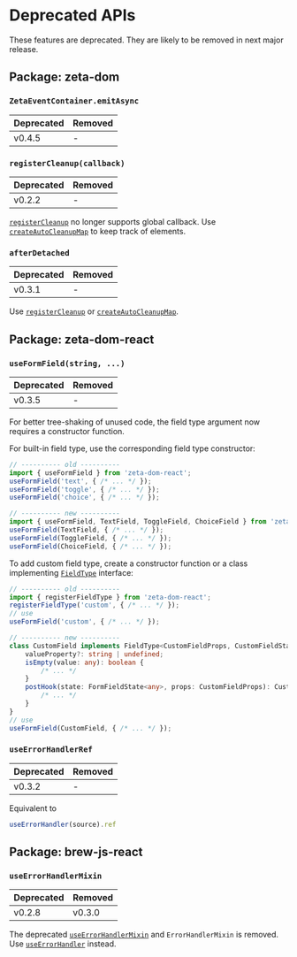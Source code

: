 # Deprecated APIs

These features are deprecated. They are likely to be removed in next major release.

## Package: zeta-dom

### `ZetaEventContainer.emitAsync`

| Deprecated | Removed |
| ---------- | ------- |
| v0.4.5     | -       |

### `registerCleanup(callback)`

| Deprecated | Removed |
| ---------- | ------- |
| v0.2.2     | -       |

[`registerCleanup`](:) no longer supports global callback. Use [`createAutoCleanupMap`](:) to keep track of elements.

### `afterDetached`

| Deprecated | Removed |
| ---------- | ------- |
| v0.3.1     | -       |

Use [`registerCleanup`](:) or [`createAutoCleanupMap`](:).

## Package: zeta-dom-react

### `useFormField(string, ...)`

| Deprecated | Removed |
| ---------- | ------- |
| v0.3.5     | -       |

For better tree-shaking of unused code, the field type argument now requires a constructor function.

For built-in field type, use the corresponding field type constructor:

```typescript
// ---------- old ----------
import { useFormField } from 'zeta-dom-react';
useFormField('text', { /* ... */ });
useFormField('toggle', { /* ... */ });
useFormField('choice', { /* ... */ });

// ---------- new ----------
import { useFormField, TextField, ToggleField, ChoiceField } from 'zeta-dom-react';
useFormField(TextField, { /* ... */ });
useFormField(ToggleField, { /* ... */ });
useFormField(ChoiceField, { /* ... */ });
```

To add custom field type, create a constructor function or a class implementing [`FieldType`](:) interface:

```typescript
// ---------- old ----------
import { registerFieldType } from 'zeta-dom-react';
registerFieldType('custom', { /* ... */ });
// use
useFormField('custom', { /* ... */ });

// ---------- new ----------
class CustomField implements FieldType<CustomFieldProps, CustomFieldState> {
    valueProperty?: string | undefined;
    isEmpty(value: any): boolean {
        /* ... */
    }
    postHook(state: FormFieldState<any>, props: CustomFieldProps): CustomState {
        /* ... */
    }
}
// use
useFormField(CustomField, { /* ... */ });
```

### `useErrorHandlerRef`

| Deprecated | Removed |
| ---------- | ------- |
| v0.3.2     | -       |

Equivalent to 

```typescript
useErrorHandler(source).ref
```

## Package: brew-js-react

### `useErrorHandlerMixin`

| Deprecated | Removed |
| ---------- | ------- |
| v0.2.8     | v0.3.0  |

The deprecated [`useErrorHandlerMixin`](:) and `ErrorHandlerMixin` is removed. Use [`useErrorHandler`](:) instead.
